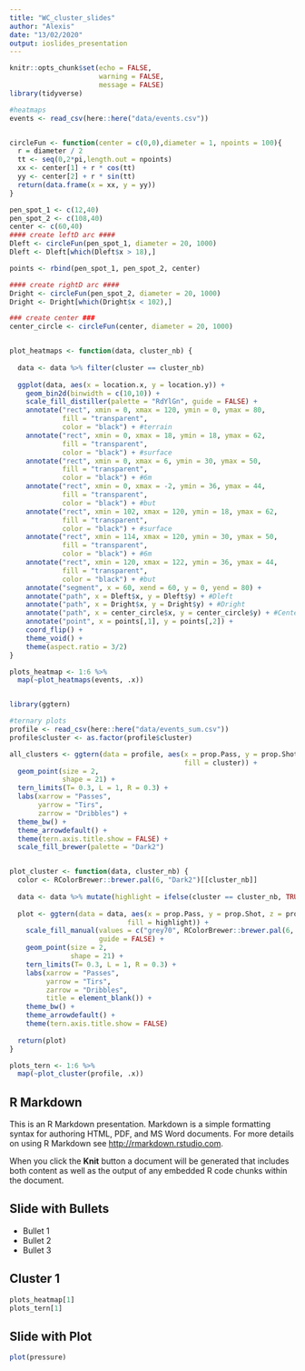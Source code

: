 ```yaml
---
title: "WC_cluster_slides"
author: "Alexis"
date: "13/02/2020"
output: ioslides_presentation
---
```


```r
knitr::opts_chunk$set(echo = FALSE,
                      warning = FALSE,
                      message = FALSE)
library(tidyverse)

#heatmaps
events <- read_csv(here::here("data/events.csv"))


circleFun <- function(center = c(0,0),diameter = 1, npoints = 100){
  r = diameter / 2
  tt <- seq(0,2*pi,length.out = npoints)
  xx <- center[1] + r * cos(tt)
  yy <- center[2] + r * sin(tt)
  return(data.frame(x = xx, y = yy))
}

pen_spot_1 <- c(12,40)
pen_spot_2 <- c(108,40)
center <- c(60,40)
#### create leftD arc ####
Dleft <- circleFun(pen_spot_1, diameter = 20, 1000)
Dleft <- Dleft[which(Dleft$x > 18),]

points <- rbind(pen_spot_1, pen_spot_2, center)

#### create rightD arc ####
Dright <- circleFun(pen_spot_2, diameter = 20, 1000)
Dright <- Dright[which(Dright$x < 102),]

### create center ###
center_circle <- circleFun(center, diameter = 20, 1000)


plot_heatmaps <- function(data, cluster_nb) {
  
  data <- data %>% filter(cluster == cluster_nb)
  
  ggplot(data, aes(x = location.x, y = location.y)) +
    geom_bin2d(binwidth = c(10,10)) +
    scale_fill_distiller(palette = "RdYlGn", guide = FALSE) +
    annotate("rect", xmin = 0, xmax = 120, ymin = 0, ymax = 80,
             fill = "transparent",
             color = "black") + #terrain
    annotate("rect", xmin = 0, xmax = 18, ymin = 18, ymax = 62,
             fill = "transparent",
             color = "black") + #surface
    annotate("rect", xmin = 0, xmax = 6, ymin = 30, ymax = 50,
             fill = "transparent",
             color = "black") + #6m
    annotate("rect", xmin = 0, xmax = -2, ymin = 36, ymax = 44,
             fill = "transparent",
             color = "black") + #but
    annotate("rect", xmin = 102, xmax = 120, ymin = 18, ymax = 62,
             fill = "transparent",
             color = "black") + #surface
    annotate("rect", xmin = 114, xmax = 120, ymin = 30, ymax = 50,
             fill = "transparent",
             color = "black") + #6m
    annotate("rect", xmin = 120, xmax = 122, ymin = 36, ymax = 44,
             fill = "transparent",
             color = "black") + #but
    annotate("segment", x = 60, xend = 60, y = 0, yend = 80) +
    annotate("path", x = Dleft$x, y = Dleft$y) + #Dleft
    annotate("path", x = Dright$x, y = Dright$y) + #Dright
    annotate("path", x = center_circle$x, y = center_circle$y) + #Center circle +
    annotate("point", x = points[,1], y = points[,2]) +
    coord_flip() +
    theme_void() +
    theme(aspect.ratio = 3/2)
}

plots_heatmap <- 1:6 %>%
  map(~plot_heatmaps(events, .x))


library(ggtern)

#ternary plots
profile <- read_csv(here::here("data/events_sum.csv"))
profile$cluster <- as.factor(profile$cluster)

all_clusters <- ggtern(data = profile, aes(x = prop.Pass, y = prop.Shot, z = prop.Dribble,
                                           fill = cluster)) +
  geom_point(size = 2,
             shape = 21) +
  tern_limits(T= 0.3, L = 1, R = 0.3) +
  labs(xarrow = "Passes",
       yarrow = "Tirs",
       zarrow = "Dribbles") +
  theme_bw() +
  theme_arrowdefault() +
  theme(tern.axis.title.show = FALSE) +
  scale_fill_brewer(palette = "Dark2")


plot_cluster <- function(data, cluster_nb) {
  color <- RColorBrewer::brewer.pal(6, "Dark2")[[cluster_nb]]
  
  data <- data %>% mutate(highlight = ifelse(cluster == cluster_nb, TRUE, FALSE))
  
  plot <- ggtern(data = data, aes(x = prop.Pass, y = prop.Shot, z = prop.Dribble,
                             fill = highlight)) +
    scale_fill_manual(values = c("grey70", RColorBrewer::brewer.pal(6, "Dark2")[[cluster_nb]]),
                      guide = FALSE) +
    geom_point(size = 2,
               shape = 21) +
    tern_limits(T= 0.3, L = 1, R = 0.3) +
    labs(xarrow = "Passes",
         yarrow = "Tirs",
         zarrow = "Dribbles",
         title = element_blank()) +
    theme_bw() +
    theme_arrowdefault() +
    theme(tern.axis.title.show = FALSE)
  
  return(plot)
}

plots_tern <- 1:6 %>%
  map(~plot_cluster(profile, .x))


```

## R Markdown

This is an R Markdown presentation. Markdown is a simple formatting syntax for authoring HTML, PDF, and MS Word documents. For more details on using R Markdown see <http://rmarkdown.rstudio.com>.

When you click the **Knit** button a document will be generated that includes both content as well as the output of any embedded R code chunks within the document.

## Slide with Bullets

- Bullet 1
- Bullet 2
- Bullet 3

## Cluster 1

```r
plots_heatmap[1]
plots_tern[1]

```

## Slide with Plot

```r
plot(pressure)
```

